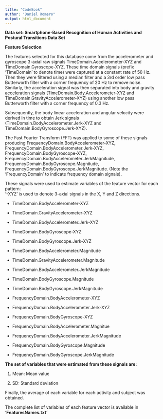```yaml
---
title: "CodeBook"
author: "Daniel Romero"
output: html_document
---
```


**Data set: Smartphone-Based Recognition of Human Activities and Postural Transitions Data Set** 

**Feature Selection** 

The features selected for this database come from the accelerometer and gyroscope 3-axial raw signals TimeDomain.Accelerometer-XYZ and TimeDomain.Gyroscope-XYZ. These time domain signals (prefix 'TimeDomain' to denote time) were captured at a constant rate of 50 Hz. Then they were filtered using a median filter and a 3rd order low pass Butterworth filter with a corner frequency of 20 Hz to remove noise. Similarly, the acceleration signal was then separated into body and gravity acceleration signals (TimeDomain.Body.Accelerometer-XYZ and TimeDomain.GravityAccelerometer-XYZ) using another low pass Butterworth filter with a corner frequency of 0.3 Hz. 

Subsequently, the body linear acceleration and angular velocity were derived in time to obtain Jerk signals (TimeDomain.BodyAccelerometer.Jerk-XYZ and TimeDomain.BodyGyroscope.Jerk-XYZ). 

The Fast Fourier Transform (FFT) was applied to some of these signals producing FrequencyDomain.BodyAccelerometer-XYZ, FrequencyDomain.BodyAccelerometer.Jerk-XYZ, FrequencyDomain.BodyGyroscope-XYZ, FrequencyDomain.BodyAccelerometer.JerkMagnitude, FrequencyDomain.BodyGyroscope.Magnitude, FrequencyDomain.BodyGyroscope.JerkMagnitude. (Note the 'FrequencyDomain' to indicate frequency domain signals). 

These signals were used to estimate variables of the feature vector for each pattern:  
'-XYZ' is used to denote 3-axial signals in the X, Y and Z directions.

- TimeDomain.BodyAccelerometer-XYZ

- TimeDomain.GravityAccelerometer-XYZ

- TimeDomain.BodyAccelerometer.Jerk-XYZ

- TimeDomain.BodyGyroscope-XYZ

- TimeDomain.BodyGyroscope.Jerk-XYZ

- TimeDomain.BodyAccelerometer.Magnitude

- TimeDomain.GravityAccelerometer.Magnitude

- TimeDomain.BodyAccelerometer.JerkMagnitude

- TimeDomain.BodyGyroscope.Magnitude

- TimeDomain.BodyGyroscope.JerkMagnitude

- FrequencyDomain.BodyAccelerometer-XYZ

- FrequencyDomain.BodyAccelerometer.Jerk-XYZ

- FrequencyDomain.BodyGyroscope-XYZ

- FrequencyDomain.BodyAccelerometer.Magnitue

- FrequencyDomain.BodyAccelerometer.JerkMagnitude

- FrequencyDomain.BodyGyroscope.Magnitude

- FrequencyDomain.BodyGyroscope.JerkMagnitude


**The set of variables that were estimated from these signals are:** 

1. Mean: Mean value

2. SD: Standard deviation

Finally, the average of each variable for each activity and subject was obtained.


The complete list of variables of each feature vector is available in **'FeaturesNames.txt'**



